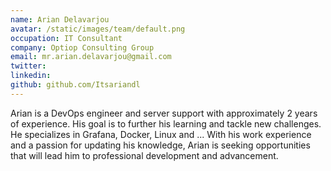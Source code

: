 ```yaml
---
name: Arian Delavarjou
avatar: /static/images/team/default.png
occupation: IT Consultant
company: Optiop Consulting Group
email: mr.arian.delavarjou@gmail.com
twitter: 
linkedin: 
github: github.com/Itsariandl
---
```


Arian is a DevOps engineer and server support with approximately 2 years of experience. 
His goal is to further his learning and tackle new challenges. 
He specializes in Grafana, Docker, Linux and ... With his work experience and a passion for updating his knowledge, 
Arian is seeking opportunities that will lead him to professional development and advancement.

